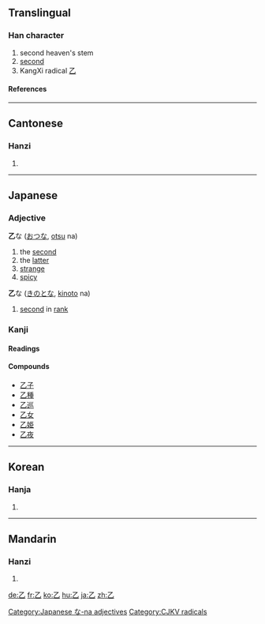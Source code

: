 ==Translingual==
===Han character===
{{Han char|rad=乙|as=00|sn=1|four=1771<sub>0</sub>|canj=弓山 (NU)}}
# second heaven's stem
# [[second]]
# KangXi radical [[Wiktionary:Chinese radical index 乙|乙]]
====References====
{{Han ref|kx=0083.150|dkj=00161|dj=0167.070|hdz=10047.040|uh=4E59|ud=20057|bh=A441|bd=42049}}
----
==Cantonese==
===Hanzi===
{{yue-hanzi|jyut=|y=yut6}}
# {{defn|Cantonese}}
----
==Japanese==


===Adjective===
[[Category:Japanese な-na adjectives]]
'''乙'''な ([[おつ]]な, [[otsu]] na)
# the [[second]]
# the [[latter]]
# [[strange]]
# [[spicy]]

'''乙'''な ([[きのと]]な, [[kinoto]] na)
# [[second]] in [[rank]]

===Kanji===
{{ja-kanji|grade=|rs=乙00}}
====Readings====
{{ja-readings|on=[[おつ]] (otsu)|kun=[[きのと]] (kinoto), [[おと]] (oto)}}
====Compounds====
*[[乙子]]
*[[乙種]]
*[[乙巡]]
*[[乙女]]
*[[乙姫]]
*[[乙夜]]
----
==Korean==
===Hanja===
{{ko-hanja|hangeul=을|eumhun=새 을 (sae eul)|rv=eul|mr=ŭl}}
# {{defn|Korean}}


[[Category:CJKV radicals]]
----
==Mandarin==
===Hanzi===
{{cmn-hanzi|pin=[[niè]] ([[nie4]]), [[yǐ]] ([[yi3]])|wg=nieh<sup>4</sup>, i<sup>3</sup>}}
# {{defn|Mandarin}}

[[de:乙]]
[[fr:乙]]
[[ko:乙]]
[[hu:乙]]
[[ja:乙]]
[[zh:乙]]